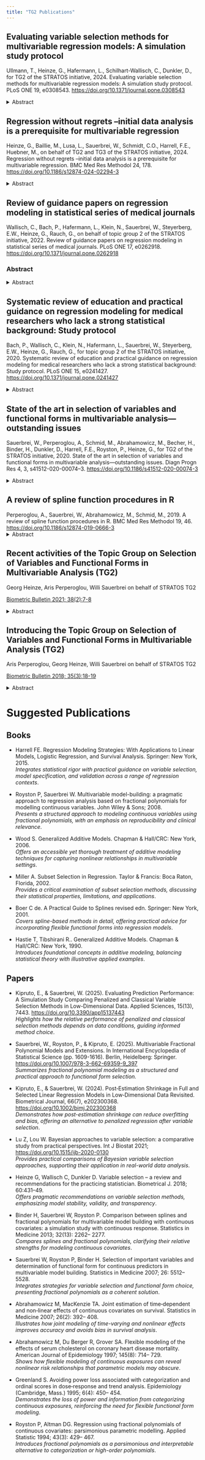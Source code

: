 ```yaml
---
title: "TG2 Publications"
---
```


## Evaluating variable selection methods for multivariable regression models: A simulation study protocol

Ullmann, T., Heinze, G., Hafermann, L., Schilhart-Wallisch, C., Dunkler, D., for TG2 of the STRATOS initiative, 2024. Evaluating variable selection methods for multivariable regression models: A simulation study protocol. PLoS ONE 19, e0308543. [https://doi.org/10.1371/journal.pone.0308543](https://journals.plos.org/plosone/article?id=10.1371/journal.pone.0308543)

<details>
  <summary>Abstract</summary>

### Abstract 

Researchers often perform data-driven variable selection when modeling the associations between an outcome and multiple independent variables in regression analysis. Variable selection may improve the interpretability, parsimony and/or predictive accuracy of a model. Yet variable selection can also have negative consequences, such as false exclusion of important variables or inclusion of noise variables, biased estimation of regression coefficients, underestimated standard errors and invalid confidence intervals, as well as model instability. While the potential advantages and disadvantages of variable selection have been discussed in the literature for decades, few large-scale simulation studies have neutrally compared data-driven variable selection methods with respect to their consequences for the resulting models. We present the protocol for a simulation study that will evaluate different variable selection methods: forward selection, stepwise forward selection, backward elimination, augmented backward elimination, univariable selection, univariable selection followed by backward elimination, and penalized likelihood approaches (Lasso, relaxed Lasso, adaptive Lasso). These methods will be compared with respect to false inclusion and/or exclusion of variables, consequences on bias and variance of the estimated regression coefficients, the validity of the confidence intervals for the coefficients, the accuracy of the estimated variable importance ranking, and the predictive performance of the selected models. We consider both linear and logistic regression in a low-dimensional setting (20 independent variables with 10 true predictors and 10 noise variables). The simulation will be based on real-world data from the National Health and Nutrition Examination Survey (NHANES). Publishing this study protocol ahead of performing the simulation increases transparency and allows integrating the perspective of other experts into the study design.

</details>







## Regression without regrets –initial data analysis is a prerequisite for multivariable regression


Heinze, G., Baillie, M., Lusa, L., Sauerbrei, W., Schmidt, C.O., Harrell, F.E., Huebner, M., on behalf of TG2 and TG3 of the STRATOS initiative, 2024. Regression without regrets –initial data analysis is a prerequisite for multivariable regression. BMC Med Res Methodol 24, 178. [https://doi.org/10.1186/s12874-024-02294-3](https://bmcmedresmethodol.biomedcentral.com/articles/10.1186/s12874-024-02294-3)

<details>
  <summary>Abstract</summary>

### Abstract 

Statistical regression models are used for predicting outcomes based on the values of some predictor variables or for describing the association of an outcome with predictors. With a data set at hand, a regression model can be easily fit with standard software packages. This bears the risk that data analysts may rush to perform sophisticated analyses without sufficient knowledge of basic properties, associations in and errors of their data, leading to wrong interpretation and presentation of the modeling results that lacks clarity. Ignorance about special features of the data such as redundancies or particular distributions may even invalidate the chosen analysis strategy. Initial data analysis (IDA) is prerequisite to regression analyses as it provides knowledge about the data needed to confirm the appropriateness of or to refine a chosen model building strategy, to interpret the modeling results correctly, and to guide the presentation of modeling results. In order to facilitate reproducibility, IDA needs to be preplanned, an IDA plan should be included in the general statistical analysis plan of a research project, and results should be well documented. Biased statistical inference of the final regression model can be minimized if IDA abstains from evaluating associations of outcome and predictors, a key principle of IDA. We give advice on which aspects to consider in an IDA plan for data screening in the context of regression modeling to supplement the statistical analysis plan. We illustrate this IDA plan for data screening in an example of a typical diagnostic modeling project and give recommendations for data visualizations. 

</details>












## Review of guidance papers on regression modeling in statistical series of medical journals

Wallisch, C., Bach, P., Hafermann, L., Klein, N., Sauerbrei, W., Steyerberg, E.W., Heinze, G., Rauch, G., on behalf of topic group 2 of the STRATOS initiative, 2022. Review of guidance papers on regression modeling in statistical series of medical journals. PLoS ONE 17, e0262918. [https://doi.org/10.1371/journal.pone.0262918](https://journals.plos.org/plosone/article?id=10.1371/journal.pone.0262918)


### Abstract

<details>
  <summary>Abstract</summary>

Although regression models play a central role in the analysis of medical research projects, there still exist many misconceptions on various aspects of modeling leading to faulty analyses. Indeed, the rapidly developing statistical methodology and its recent advances in regression modeling do not seem to be adequately reflected in many medical publications. This problem of knowledge transfer from statistical research to application was identified by some medical journals, which have published series of statistical tutorials and (shorter) papers mainly addressing medical researchers. The aim of this review was to assess the current level of knowledge with regard to regression modeling contained in such statistical papers. We searched for target series by a request to international statistical experts. We identified 23 series including 57 topic-relevant articles. Within each article, two independent raters analyzed the content by investigating 44 predefined aspects on regression modeling. We assessed to what extent the aspects were explained and if examples, software advices, and recommendations for or against specific methods were given. Most series (21/23) included at least one article on multivariable regression. Logistic regression was the most frequently described regression type (19/23), followed by linear regression (18/23), Cox regression and survival models (12/23) and Poisson regression (3/23). Most general aspects on regression modeling, e.g. model assumptions, reporting and interpretation of regression results, were covered. We did not find many misconceptions or misleading recommendations, but we identified relevant gaps, in particular with respect to addressing nonlinear effects of continuous predictors, model specification and variable selection. Specific recommendations on software were rarely given. Statistical guidance should be developed for nonlinear effects, model specification and variable selection to better support medical researchers who perform or interpret regression analyses.

</details>












## Systematic review of education and practical guidance on regression modeling for medical researchers who lack a strong statistical background: Study protocol 

Bach, P., Wallisch, C., Klein, N., Hafermann, L., Sauerbrei, W., Steyerberg, E.W., Heinze, G., Rauch, G., for topic group 2 of the STRATOS initiative, 2020. Systematic review of education and practical guidance on regression modeling for medical researchers who lack a strong statistical background: Study protocol. PLoS ONE 15, e0241427. [https://doi.org/10.1371/journal.pone.0241427](https://journals.plos.org/plosone/article?id=10.1371/journal.pone.0241427)

<details>
  <summary>Abstract</summary>
In the last decades, statistical methodology has developed rapidly, in particular in the field of regression modeling. Multivariable regression models are applied in almost all medical research projects. Therefore, the potential impact of statistical misconceptions within this field can be enormous Indeed, the current theoretical statistical knowledge is not always adequately transferred to the current practice in medical statistics. Some medical journals have identified this problem and published isolated statistical articles and even whole series thereof. In this systematic review, we aim to assess the current level of education on regression modeling that is provided to medical researchers via series of statistical articles published in medical journals. The present manuscript is a protocol for a systematic review that aims to assess which aspects of regression modeling are covered by statistical series published in medical journals that intend to train and guide applied medical researchers with limited statistical knowledge. Statistical paper series cannot easily be summarized and identified by common keywords in an electronic search engine like Scopus. We therefore identified series by a systematic request to statistical experts who are part or related to the STRATOS Initiative (STRengthening Analytical Thinking for Observational Studies). Within each identified article, two raters will independently check the content of the articles with respect to a predefined list of key aspects related to regression modeling. The content analysis of the topic-relevant articles will be performed using a predefined report form to assess the content as objectively as possible. Any disputes will be resolved by a third reviewer. Summary analyses will identify potential methodological gaps and misconceptions that may have an important impact on the quality of analyses in medical research. This review will thus provide a basis for future guidance papers and tutorials in the field of regression modeling which will enable medical researchers 1) to interpret publications in a correct way, 2) to perform basic statistical analyses in a correct way and 3) to identify situations when the help of a statistical expert is required.
</details>










## State of the art in selection of variables and functional forms in multivariable analysis—outstanding issues

Sauerbrei, W., Perperoglou, A., Schmid, M., Abrahamowicz, M., Becher, H., Binder, H., Dunkler, D., Harrell, F.E., Royston, P., Heinze, G., for TG2 of the STRATOS initiative,  2020. State of the art in selection of variables and functional forms in multivariable analysis—outstanding issues. Diagn Progn Res 4, 3, s41512-020-00074–3. [https://doi.org/10.1186/s41512-020-00074-3](https://diagnprognres.biomedcentral.com/articles/10.1186/s41512-020-00074-3)

<details>
  <summary>Abstract</summary>

### Background

How to select variables and identify functional forms for continuous variables is a key concern when creating a multivariable model. Ad hoc ‘traditional’ approaches to variable selection have been in use for at least 50 years. Similarly, methods for determining functional forms for continuous variables were first suggested many years ago. More recently, many alternative approaches to address these two challenges have been proposed, but knowledge of their properties and meaningful comparisons between them are scarce. To define a state of the art and to provide evidence-supported guidance to researchers who have only a basic level of statistical knowledge, many outstanding issues in multivariable modelling remain. Our main aims are to identify and illustrate such gaps in the literature and present them at a moderate technical level to the wide community of practitioners, researchers and students of statistics.

### Methods

We briefly discuss general issues in building descriptive regression models, strategies for variable selection, different ways of choosing functional forms for continuous variables and methods for combining the selection of variables and functions. We discuss two examples, taken from the medical literature, to illustrate problems in the practice of modelling.

### Results

Our overview revealed that there is not yet enough evidence on which to base recommendations for the selection of variables and functional forms in multivariable analysis. Such evidence may come from comparisons between alternative methods. In particular, we highlight seven important topics that require further investigation and make suggestions for the direction of further research.

### Conclusions

Selection of variables and of functional forms are important topics in multivariable analysis. To define a state of the art and to provide evidence-supported guidance to researchers who have only a basic level of statistical knowledge, further comparative research is required.
</details>









## A review of spline function procedures in R

Perperoglou, A., Sauerbrei, W., Abrahamowicz, M., Schmid, M., 2019. A review of spline function procedures in R. BMC Med Res Methodol 19, 46. [https://doi.org/10.1186/s12874-019-0666-3](https://bmcmedresmethodol.biomedcentral.com/articles/10.1186/s12874-019-0666-3)
<details>
  <summary>Abstract</summary>
### Background

With progress on both the theoretical and the computational fronts the use of spline modelling has become an established tool in statistical regression analysis. An important issue in spline modelling is the availability of user friendly, well documented software packages. Following the idea of the STRengthening Analytical Thinking for Observational Studies initiative to provide users with guidance documents on the application of statistical methods in observational research, the aim of this article is to provide an overview of the most widely used spline-based techniques and their implementation in R.

### Methods

In this work, we focus on the R Language for Statistical Computing which has become a hugely popular statistics software. We identified a set of packages that include functions for spline modelling within a regression framework. Using simulated and real data we provide an introduction to spline modelling and an overview of the most popular spline functions.

### Results

We present a series of simple scenarios of univariate data, where different basis functions are used to identify the correct functional form of an independent variable. Even in simple data, using routines from different packages would lead to different results.

### Conclusions

This work illustrate challenges that an analyst faces when working with data. Most differences can be attributed to the choice of hyper-parameters rather than the basis used. In fact an experienced user will know how to obtain a reasonable outcome, regardless of the type of spline used. However, many analysts do not have sufficient knowledge to use these powerful tools adequately and will need more guidance.
</details>



## Recent activities of the Topic Group on Selection of Variables and Functional Forms in Multivariable Analysis (TG2)

Georg Heinze, Aris Perperoglou, Willi Sauerbrei on behalf of STRATOS TG2

[Biometric Bulletin 2021; 38(2):7-8](https://www.stratos-initiative.org/sites/default/files/2021-09/IBS_BioMetric-Bulletin-Vol38-Issue2-1_4-7-8.pdf)


<details>
<summary>Abstract</summary>
This Biometric Bulletin article provides an update of the activities of TG2 by July 2021.
</details>





## Introducing the Topic Group on Selection of Variables and Functional Forms in Multivariable Analysis (TG2) 

Aris Perperoglou, Georg Heinze, Willi Sauerbrei on behalf of STRATOS TG2

[Biometric Bulletin 2018; 35(3):18-19](https://www.stratos-initiative.org/sites/default/files/2021-11/STRATOS-TG2-BB-variable-selection.pdf)


<details>
  <summary>Abstract</summary>
The Biometric Bulletin has recently introduced its readership to the STRATOS initiative and described the activities of the Topic Groups on Missing Data (TG1), Measurement Error (TG4) and on Initial Data Analysis (TG3). This series now continues with an introduction to TG2, dealing with selection of variables and functional forms in multivariable analysis.
</details>












# Suggested Publications

## Books

* Harrell FE. Regression Modeling Strategies: With Applications to Linear Models, Logistic Regression, and Survival Analysis. Springer: New York, 2015. <br> *Integrates statistical rigor with practical guidance on variable selection, model specification, and validation across a range of regression contexts*.

* Royston P, Sauerbrei W. Multivariable model-building: a pragmatic approach to regression analysis based on fractional polynomials for modelling continuous variables. John Wiley & Sons; 2008. <br> *Presents a structured approach to modeling continuous variables using fractional polynomials, with an emphasis on reproducibility and clinical relevance*.

* Wood S. Generalized Additive Models. Chapman & Hall/CRC: New York, 2006. <br> *Offers an accessible yet thorough treatment of additive modeling techniques for capturing nonlinear relationships in multivariable settings*.

* Miller A. Subset Selection in Regression. Taylor & Francis: Boca Raton, Florida, 2002. <br> *Provides a critical examination of subset selection methods, discussing their statistical properties, limitations, and applications*.

* Boer C de. A Practical Guide to Splines revised edn. Springer: New York, 2001. <br> *Covers spline-based methods in detail, offering practical advice for incorporating flexible functional forms into regression models*.

* Hastie T, Tibshirani R.. Generalized Additive Models. Chapman & Hall/CRC: New York, 1990. <br> *Introduces foundational concepts in additive modeling, balancing statistical theory with illustrative applied examples*.

## Papers


* Kipruto, E., & Sauerbrei, W. (2025). Evaluating Prediction Performance: A Simulation Study Comparing Penalized and Classical Variable Selection Methods in Low-Dimensional Data. Applied Sciences, 15(13), 7443. [https://doi.org/10.3390/app15137443](https://doi.org/10.3390/app15137443)
<br> *Highlights how the relative performance of penalized and classical selection methods depends on data conditions, guiding informed method choice*.

* Sauerbrei, W., Royston, P., & Kipruto, E. (2025). Multivariable Fractional Polynomial Models and Extensions. In International Encyclopedia of Statistical Science (pp. 1609-1616). Berlin, Heidelberg: Springer. [https://doi.org/10.1007/978-3-662-69359-9_397](https://doi.org/10.1007/978-3-662-69359-9_397)
<br> *Summarizes fractional polynomial modeling as a structured and practical approach to functional form selection.*

* Kipruto, E., & Sauerbrei, W. (2024). Post‐Estimation Shrinkage in Full and Selected Linear Regression Models in Low‐Dimensional Data Revisited. Biometrical Journal, 66(7), e202300368. [https://doi.org/10.1002/bimj.202300368](https://doi.org/10.1002/bimj.202300368)
<br> *Demonstrates how post-estimation shrinkage can reduce overfitting and bias, offering an alternative to penalized regression after variable selection*.

* Lu Z, Lou W. Bayesian approaches to variable selection: a comparative study from practical perspectives. Int J Biostat 2021; [https://doi.org/10.1515/ijb-2020-0130](https://doi.org/10.1515/ijb-2020-0130)
<br> *Provides practical comparisons of Bayesian variable selection approaches, supporting their application in real-world data analysis*.

* Heinze G, Wallisch C, Dunkler D. Variable selection – a review and recommendations for the practicing statistician. Biometrical J. 2018; 60:431–49. 
<br> *Offers pragmatic recommendations on variable selection methods, emphasizing model stability, validity, and transparency*.

* Binder H, Sauerbrei W, Royston P. Comparison between splines and fractional polynomials for multivariable model building with continuous covariates: a simulation study with continuous response. Statistics in Medicine 2013; 32(13): 2262– 2277.
<br> *Compares splines and fractional polynomials, clarifying their relative strengths for modeling continuous covariates*.

* Sauerbrei W, Royston P, Binder H. Selection of important variables and determination of functional form for continuous predictors in multivariable model building. Statistics in Medicine 2007; 26: 5512– 5528.
<br> *Integrates strategies for variable selection and functional form choice, presenting fractional polynomials as a coherent solution*.


* Abrahamowicz M, MacKenzie TA. Joint estimation of time‐dependent and non‐linear effects of continuous covariates on survival. Statistics in Medicine 2007; 26(2): 392– 408.
<br> *Illustrates how joint modeling of time-varying and nonlinear effects improves accuracy and avoids bias in survival analysis*.

* Abrahamowicz M, Du Berger R, Grover SA. Flexible modeling of the effects of serum cholesterol on coronary heart disease mortality. American Journal of Epidemiology 1997; 145(8): 714– 729.
<br> *Shows how flexible modeling of continuous exposures can reveal nonlinear risk relationships that parametric models may obscure*.

* Greenland S. Avoiding power loss associated with categorization and ordinal scores in dose‐response and trend analysis. Epidemiology (Cambridge, Mass.) 1995; 6(4): 450– 454.
<br> *Demonstrates the loss of power and information from categorizing continuous exposures, reinforcing the need for flexible functional form modeling*.

* Royston P, Altman DG. Regression using fractional polynomials of continuous covariates: parsimonious parametric modelling. Applied Statistic 1994; 43(3): 429– 467. 
<br> *Introduces fractional polynomials as a parsimonious and interpretable alternative to categorization or high-order polynomials*.